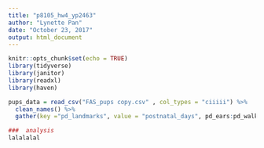 ```yaml
---
title: "p8105_hw4_yp2463"
author: "Lynette Pan"
date: "October 23, 2017"
output: html_document
---
```


```r
knitr::opts_chunk$set(echo = TRUE)
library(tidyverse)
library(janitor)
library(readxl)
library(haven)
```

```r
pups_data = read_csv("FAS_pups copy.csv" , col_types = "ciiiii") %>% 
  clean_names() %>% 
  gather(key ="pd_landmarks", value = "postnatal_days", pd_ears:pd_walk)
```

```r
###  analysis
lalalalal
```

